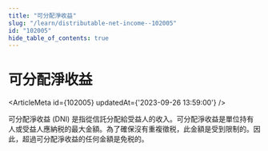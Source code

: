 ```yaml
---
title: "可分配淨收益"
slug: "/learn/distributable-net-income--102005"
id: "102005"
hide_table_of_contents: true
---
```



# 可分配淨收益

<ArticleMeta id={102005} updatedAt={'2023-09-26 13:59:00'} />
<div className='border-solid border-b border-t-0 my-4 border-[var(--ifm-color-gray-300)]' />

可分配淨收益 (DNI) 是指從信託分配給受益人的收入。可分配淨收益是單位持有人或受益人應納税的最大金額。為了確保沒有重複徵税，此金額是受到限制的。因此，超過可分配淨收益的任何金額是免税的。
